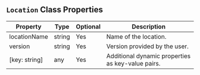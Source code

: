 
## `Location` Class Properties

| Property     | Type   | Optional | Description                           |
|--------------|--------|----------|---------------------------------------|
| locationName | string | Yes      | Name of the location.                 |
| version      | string | Yes      | Version provided by the user.         |
| [key: string]| any    | Yes      | Additional dynamic properties as key-value pairs. |